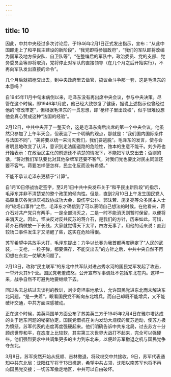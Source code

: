 ```yaml
---
---
---
```

title: 10
---




因此，中共中央经过多次讨论后，于1946年2月1日正式发出指示，宣布：“从此中国即走上了和平民主建设的新阶段”，“我党即将参加政府”，“我们的军队即将改编为国军及地方保安队、自卫队等”，“在整编后的军队中，政治委员、党的支部、党务委员会等即将取消，党将停止对军队的直接领导（在几个月之后开始实行），不再向军队发出直接的命令”。

几个月后就把枪交出去，到中央政府里去做官，搞议会斗争那一套，这是毛泽东的本意吗？

自1945年11月中旬末病倒以来，毛泽东没有再出席中央会议，参与中央决策。尽管在这个时候，即1946年1月底，他已经大致恢复了健康，据说上述指示也曾经过他的“修改审定”，但根据毛泽东的一贯思想，即“枪杆子里出政权”，似乎很难设想他会真心赞成这种“法国的经验”。

2月12日，中共中央开了一整天会，这是毛泽东病后出席的第一个中央会议。他虽然只参加了上午半天会，但表达了一个明确的观点，那就是：“我们国内国际条件与法国不同”，“美蒋要以统一来消灭我们，我们要逃脱”。毛泽东的发言，使与会者明显地改变了认识，意识到走法国道路的危险性，蚀本的生意不能干。刘少奇也开始表示：在政治民主化的前途还不清楚的情况下，不能把军队交出去；否则的话，“蒋对我们军队要比对其他杂牌军还要不客气，对我们党也要比对民主同盟还要不客气。蒋要怎样便怎样，民主化反而没有希望。”

不能不承认毛泽东更精于“计算”。

自1月10日停战协定签字，至2月1日中共中央发布关于“和平民主新阶段”的指示，毛泽东并非不清楚党的整个政策的倾向性。但是，直到2月10日上午发生国民党人捣毁重庆各党派庆祝政协成功大会，殴伤李公仆、郭沫若、施复亮等众多民主人士的“较场口事件”之后，毛泽东才确信到了可以表明自己想法的时候。在他看来，蒋介石对共产党只有两手，一是全部消灭之，二是一时不能消灭则暂时保留，以便将来消灭之。因此，坚决反对反共反苏的蒋介石，是我们的方针，历来如此。可惜，蒋介石稍微放一下长线，大家就觉得天下太平，四方无事了，用他的话来说：直到较场口事件发生才又清醒了些，这实在危险得很。

苏军希望中共放手大打，毛泽东提出：力争以长春为我首都再度确定了“人民的武装，一支枪，一粒子弹，都要保存，不能交出去”的方针之后，中共中央自然不再幻想在东北一仗解决问题了。

2月13日，改称“民主联军”的东北中共军队对进占秀水河的国民党军发起了攻击，一举歼灭其5个营。国民党老羞成怒，公开宣布军事调处不包括东北在内。这样一来，战争自然不可避免地要继续下去。

回过头去总结过去谈判的教训，刘少奇坦率地承认，允许国民党进东北而未解决东北问题，“是一失着”。眼看国民党不断向东北增兵，而自己却既不能增兵，又不能破坏交通，中共方面深感被动。

正在这个时候，美英两国单方面公布了苏美英三方于1945年2月4日在雅尔塔达成的关于远东问题的秘密协定。国民党借机在关内发动大规模的反苏运动，使苏方极为愤怒，苏军代表的态度再度强硬起来。他们明确告诉中共东北局，过去苏方十分顾虑世界和平，在态度上比较软，其实第三次世界大战打不起来，完全可以强硬些。他们强烈要求中共调集更多的主力到东北来，以便趁苏军撤退之机与国民党争夺东北。

3月8日，苏军突然开始从抚顺、吉林撤退，将政权交中共接收。9日，苏军代表通知中共东北局：沈阳红军将于13日撤退，希望中共占领，沈阳以南苏军也将不再向国民党交接；一切苏军撤走地区，中共可以自由破坏。